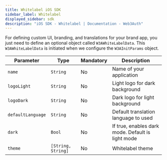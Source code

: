 ```yaml
---
title: Whitelabel iOS SDK
sidebar_label: Whitelabel
displayed_sidebar: sdk
description: "iOS SDK - Whitelabel | Documentation - Web3Auth"
---
```


For defining custom UI, branding, and translations for your brand app, you just need to define an optional object called `W3AWhiteLabelData`. This
`W3AWhiteLabelData` is initiated when we configure the `W3AInitParams` object.

| Parameter         | Type               | Mandatory | Description                                       |
| ----------------- | ------------------ | --------- | ------------------------------------------------- |
| `name`            | `String`           | No        | Name of your application                          |
| `logoLight`       | `String`           | No        | Light logo for dark background                    |
| `logoDark`        | `String`           | No        | Dark logo for light background                    |
| `defaultLanguage` | `String`           | No        | Default translation language to used              |
| `dark`            | `Bool`             | No        | If true, enables dark mode. Default is light mode |
| `theme`           | `[String, String]` | No        | Whitelabel theme                                  |
